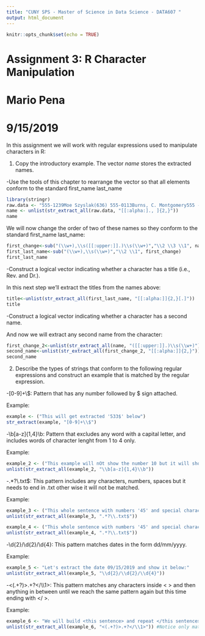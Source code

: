 ```yaml
---
title: "CUNY SPS - Master of Science in Data Science - DATA607 "
output: html_document
---
```


```r
knitr::opts_chunk$set(echo = TRUE)
```
# Assignment 3: R Character Manipulation
# Mario Pena
# 9/15/2019

In this assignment we will work with regular expressions used to manipulate characters in R:

1. Copy the introductory example. The vector *name* stores the extracted names.

-Use the tools of this chapter to rearrange the vector so that all elements conform to the standard first_name last_name

```r
library(stringr)
raw.data <- "555-1239Moe Szyslak(636) 555-0113Burns, C. Montgomery555 -6542Rev. Timothy Lovejoy555 8904Ned Flanders636-555-3226Simpson, Homer5553642Dr. Julius Hibbert"
name <- unlist(str_extract_all(raw.data, "[[:alpha:]., ]{2,}"))
name
```
We will now change the order of two of these names so they conform to the standard first_name last_name:
```r
first_change<-sub("(\\w+),\\s([[:upper:]].)\\s(\\w+)","\\2 \\3 \\1", name) # I have made the changes in two steps, hence the "first_change", which I will use in the code below.
first_last_name<-sub("(\\w+),\\s(\\w+)","\\2 \\1", first_change)
first_last_name
```
-Construct a logical vector indicating whether a character has a title (i.e., Rev. and Dr.).

In this next step we'll extract the titles from the names above:
```r
title<-unlist(str_extract_all(first_last_name, "[[:alpha:]]{2,}[.]"))
title
```
-Construct a logical vector indicating whether a character has a second name.

And now we will extract any second name from the character:
```r
first_change_2<-unlist(str_extract_all(name, "([[:upper:]].)\\s(\\w+)")) # I have made the changes in two steps, hence the "first_change_2", which I will use in the code below.
second_name<-unlist(str_extract_all(first_change_2, "[[:alpha:]]{2,}"))
second_name
```

2. Describe the types of strings that conform to the following regular expressions and construct an example that is matched by the regular expression.

-[0-9]+\\$: Pattern that has any number followed by $ sign attached.

Example:

```r
example <- ("This will get extracted '533$' below")
str_extract(example, "[0-9]+\\$")
```

-\\b[a-z]{1,4}\\b: Pattern that excludes any word with a capital letter, and includes words of character lenght from 1 to 4 only.

Example:

```r
example_2 <- ("This example will nOt show the number 10 but it will show ten")
unlist(str_extract_all(example_2, "\\b[a-z]{1,4}\\b"))
```

-.*?\\.txt$: This pattern includes any characters, numbers, spaces but it needs to end in .txt other wise it will not be matched.

Example:

```r
example_3 <- ("This whole sentence with numbers '45' and special characters *# will not get extracted")
unlist(str_extract_all(example_3, ".*?\\.txt$"))
```
```r
example_4 <- ("This whole sentence with numbers '45' and special characters *# will get extracted .txt")
unlist(str_extract_all(example_4, ".*?\\.txt$"))
```

-\\d{2}/\\d{2}/\\d{4}: This pattern matches dates in the form dd/mm/yyyy.

Example:

```r
example_5 <- "Let's extract the date 09/15/2019 and show it below:"
unlist(str_extract_all(example_5, "\\d{2}/\\d{2}/\\d{4}"))
```

-<(.+?)>.+?</\\\1>: This pattern matches any characters inside < > and then anything in between until we reach the same pattern again but this time ending with </ >.

Example:

```r
example_6 <- "We will build <this sentence> and repeat </this sentence> again."
unlist(str_extract_all(example_6, "<(.+?)>.+?</\\1>")) #Notice only matched pattern is extracted below.
```
